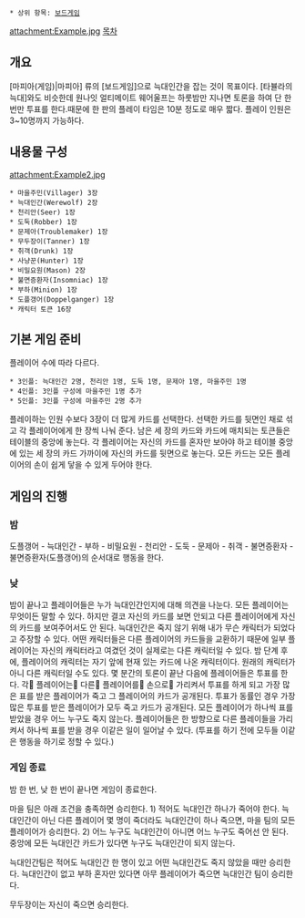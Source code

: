  * 상위 항목: [[보드게임]]
attachment:Example.jpg
[[목차]]
== 개요 ==
[마피아(게임)|마피아] 류의 [보드게임]으로 늑대인간을 잡는 것이 목표이다. [타뷸라의 늑대]와도 비슷한데 원나잇 얼티메이트 웨어울프는 하룻밤만 지나면 토론을 하여 단 한번만 투표를 한다.때문에 한 판의 플레이 타임은 10분 정도로 매우 짧다. 플레이 인원은 3~10명까지 가능하다. 

== 내용물 구성 ==
attachment:Example2.jpg
 * 마을주민(Villager) 3장
 * 늑대인간(Werewolf) 2장
 * 천리안(Seer) 1장
 * 도둑(Robber) 1장
 * 문제아(Troublemaker) 1장
 * 무두장이(Tanner) 1장
 * 취객(Drunk) 1장
 * 사냥꾼(Hunter) 1장
 * 비밀요원(Mason) 2장
 * 불면증환자(Insomniac) 1장
 * 부하(Minion) 1장
 * 도플갱어(Doppelganger) 1장
 * 캐릭터 토큰 16장

== 기본 게임 준비 ==
플레이어 수에 따라 다르다.
 * 3인플: 늑대인간 2명, 천리안 1명, 도둑 1명, 문제아 1명, 마을주민 1명
 * 4인플: 3인플 구성에 마을주민 1명 추가
 * 5인플: 3인플 구성에 마을주민 2명 추가
플레이하는 인원 수보다 3장이 더 많게 카드를 선택한다. 선택한 카드를 뒷면인 채로 섞고 각 플레이어에게 한 장씩 나눠 준다. 남은 세 장의 카드와 카드에 매치되는 토큰들은 테이블의 중앙에 놓는다. 각 플레이어는 자신의 카드를 혼자만 보아야 하고 테이블 중앙에 있는 세 장의 카드 가까이에 자신의 카드를 뒷면으로 놓는다. 모든 카드는 모든 플레이어의 손이 쉽게 닿을 수 있게 두어야 한다. 

== 게임의 진행 ==
=== 밤 ===
도플갱어 - 늑대인간 - 부하 - 비밀요원 - 천리안 - 도둑 - 문제아 - 취객 - 불면증환자 - 불면증환자(도플갱어)의 순서대로 행동을 한다. 

=== 낮 ===
밤이 끝나고 플레이어들은 누가 늑대인간인지에 대해 의견을 나눈다. 모든 플레이어는 무엇이든 말할 수 있다. 하지만 결코 자신의 카드를 보면 안되고 다른 플레이어에게 자신의 카드를 보여주어서도 안 된다. 늑대인간은 죽지 않기 위해 내가 무슨 캐릭터가 되었다고 주장할 수 있다. 어떤 캐릭터들은 다른 플레이어의 카드들을 교환하기 때문에 일부 플레이어는 자신의 캐릭터라고 여겼던 것이 실제로는 다른 캐릭터일 수 있다. 밤 단계 후에, 플레이어의 캐릭터는 자기 앞에 현재 있는 카드에 나온 캐릭터이다. 원래의 캐릭터가 아니 다른 캐릭터일 수도 있다. 몇 분간의 토론이 끝난 다음에 플레이어들은 투표를 한다.
각 플레이어는 다른 플레이어를 손으로 가리켜서 투표를 하게 되고 가장 많은 표를 받은 플레이어가 죽고 그 플레이어의 카드가 공개된다. 투표가 동률인 경우 가장 많은 투표를 받은 플레이어가 모두 죽고 카드가 공개된다. 모든 플레이어가 하나씩 표를 받았을 경우 어느 누구도 죽지 않는다. 플레이어들은 한 방향으로 다른 플레이들을 가리켜서 하나씩 표를 받을 경우 이같은 일이 일어날 수 있다. (투표를 하기 전에 모두들 이같은 행동을 하기로 정할 수 있다.)

=== 게임 종료 ===
밤 한 번, 낮 한 번이 끝나면 게임이 종료한다.

마을 팀은 아래 조건을 충족하면 승리한다.
1) 적어도 늑대인간 하나가 죽어야 한다. 늑대인간이 아닌 다른 플레이어 몇 명이 죽더라도 늑대인간이 하나 죽으면, 마을 팀의 모든 플레이어가 승리한다.
2) 어느 누구도 늑대인간이 아니면 어느 누구도 죽어선 안 된다. 중앙에 모든 늑대인간 카드가 있다면 누구도 늑대인간이 되지 않는다.

늑대인간팀은 적어도 늑대인간 한 명이 있고 어떤 늑대인간도 죽지 않았을 때만 승리한다. 늑대인간이 없고 부하 혼자만 있다면 아무 플레이어가 죽으면 늑대인간 팀이 승리한다.

무두장이는 자신이 죽으면 승리한다. 
